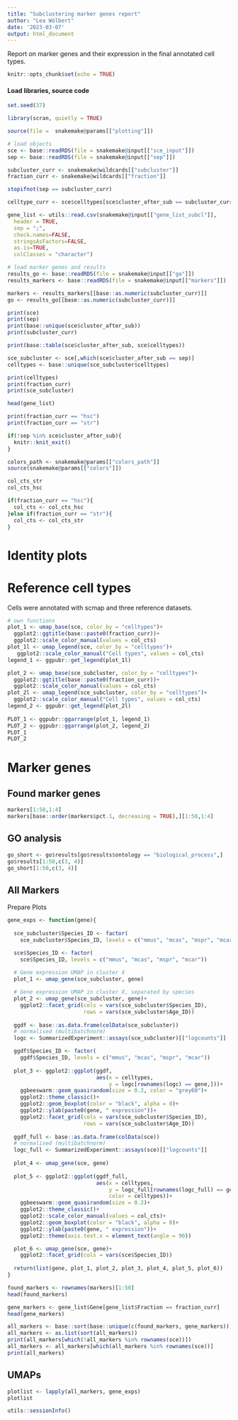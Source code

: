```yaml
---
title: "Subclustering marker genes report"
author: "Lea Wölbert"
date: '2023-03-07'
output: html_document
---
```


Report on marker genes and their expression in the final annotated 
cell types.

```r
knitr::opts_chunk$set(echo = TRUE)
```

#### Load libraries, source code 

```r
set.seed(37)
```

```r
library(scran, quietly = TRUE) 
```

```r
source(file =  snakemake@params[["plotting"]])
```

```r
 
# load objects
sce <- base::readRDS(file = snakemake@input[["sce_input"]])
sep <- base::readRDS(file = snakemake@input[["sep"]])

subcluster_curr <- snakemake@wildcards[["subcluster"]]
fraction_curr <- snakemake@wildcards[["fraction"]]

stopifnot(sep == subcluster_curr)

celltype_curr <- sce$celltypes[sce$cluster_after_sub == subcluster_curr]

gene_list <- utils::read.csv(snakemake@input[["gene_list_subcl"]], 
  header = TRUE, 
  sep = ";", 
  check.names=FALSE, 
  stringsAsFactors=FALSE, 
  as.is=TRUE, 
  colClasses = "character")

# load marker genes and results
results_go <- base::readRDS(file = snakemake@input[["go"]])
results_markers <- base::readRDS(file = snakemake@input[["markers"]])

markers <- results_markers[[base::as.numeric(subcluster_curr)]]
go <- results_go[[base::as.numeric(subcluster_curr)]]
```

```r
print(sce)
print(sep)
print(base::unique(sce$cluster_after_sub))
print(subcluster_curr)

print(base::table(sce$cluster_after_sub, sce$celltypes))

sce_subcluster <- sce[,which(sce$cluster_after_sub == sep)]
celltypes <- base::unique(sce_subcluster$celltypes)

print(celltypes)
print(fraction_curr)
print(sce_subcluster)

head(gene_list)

print(fraction_curr == "hsc")
print(fraction_curr == "str")

if(!sep %in% sce$cluster_after_sub){
  knitr::knit_exit()
}
```

```r
colors_path <- snakemake@params[["colors_path"]]
source(snakemake@params[["colors"]])

col_cts_str
col_cts_hsc

if(fraction_curr == "hsc"){
  col_cts <- col_cts_hsc
}else if(fraction_curr == "str"){
  col_cts <- col_cts_str
}
```

# Identity plots

# Reference cell types 

Cells were annotated with scmap and three reference datasets.

```r

# own functions
plot_1 <- umap_base(sce, color_by = "celltypes")+ 
  ggplot2::ggtitle(base::paste0(fraction_curr))+
  ggplot2::scale_color_manual(values = col_cts)
plot_1l <- umap_legend(sce, color_by = "celltypes")+
   ggplot2::scale_color_manual("Cell types", values = col_cts)
legend_1 <- ggpubr::get_legend(plot_1l)

plot_2 <- umap_base(sce_subcluster, color_by = "celltypes")+ 
  ggplot2::ggtitle(base::paste0(fraction_curr))+
  ggplot2::scale_color_manual(values = col_cts)
plot_2l <- umap_legend(sce_subcluster, color_by = "celltypes")+
  ggplot2::scale_color_manual("Cell types", values = col_cts)
legend_2 <- ggpubr::get_legend(plot_2l)
  
PLOT_1 <- ggpubr::ggarrange(plot_1, legend_1)
PLOT_2 <- ggpubr::ggarrange(plot_2, legend_2)
PLOT_1
PLOT_2
```

# Marker genes

## Found marker genes

```r
markers[1:50,1:4]
markers[base::order(markers$pct.1, decreasing = TRUE),][1:50,1:4]
```

## GO analysis

```r
go_short <- go$results[go$results$ontology == "biological_process",]
go$results[1:50,c(3, 4)]
go_short[1:50,c(3, 4)]
```

## All Markers

Prepare Plots

```r

gene_exps <- function(gene){
  
  sce_subcluster$Species_ID <- factor(
    sce_subcluster$Species_ID, levels = c("mmus", "mcas", "mspr", "mcar"))

  sce$Species_ID <- factor(
    sce$Species_ID, levels = c("mmus", "mcas", "mspr", "mcar"))
  
  # Gene expression UMAP in cluster X
  plot_1 <- umap_gene(sce_subcluster, gene)

  # Gene expression UMAP in cluster X, separated by species
  plot_2 <- umap_gene(sce_subcluster, gene)+
    ggplot2::facet_grid(cols = vars(sce_subcluster$Species_ID),
                        rows = vars(sce_subcluster$Age_ID))
  
  ggdf <- base::as.data.frame(colData(sce_subcluster))
  # normalised (multibatchnorm)
  logc <- SummarizedExperiment::assays(sce_subcluster)[["logcounts"]]

  ggdf$Species_ID <- factor(
    ggdf$Species_ID, levels = c("mmus", "mcas", "mspr", "mcar"))
  
  plot_3 <- ggplot2::ggplot(ggdf, 
                            aes(x = celltypes,
                                y = logc[rownames(logc) == gene,]))+
    ggbeeswarm::geom_quasirandom(size = 0.2, color = "grey60")+
    ggplot2::theme_classic()+
    ggplot2::geom_boxplot(color = "black", alpha = 0)+
    ggplot2::ylab(paste0(gene, " expression"))+
    ggplot2::facet_grid(cols = vars(sce_subcluster$Species_ID),
                        rows = vars(sce_subcluster$Age_ID))
  
  ggdf_full <- base::as.data.frame(colData(sce))
  # normalised (multibatchnorm)
  logc_full <- SummarizedExperiment::assays(sce)[["logcounts"]]
  
  plot_4 <- umap_gene(sce, gene)
  
  plot_5 <- ggplot2::ggplot(ggdf_full, 
                            aes(x = celltypes,
                                y = logc_full[rownames(logc_full) == gene,], 
                                color = celltypes))+
    ggbeeswarm::geom_quasirandom(size = 0.2)+
    ggplot2::theme_classic()+
    ggplot2::scale_color_manual(values = col_cts)+
    ggplot2::geom_boxplot(color = "black", alpha = 0)+
    ggplot2::ylab(paste0(gene, " expression"))+
    ggplot2::theme(axis.text.x = element_text(angle = 90))

  plot_6 <- umap_gene(sce, gene)+
    ggplot2::facet_grid(cols = vars(sce$Species_ID))
  
  return(list(gene, plot_1, plot_2, plot_3, plot_4, plot_5, plot_6))
}

```

```r

found_markers <- rownames(markers)[1:50]
head(found_markers)

gene_markers <- gene_list$Gene[gene_list$Fraction == fraction_curr]
head(gene_markers)

all_markers <- base::sort(base::unique(c(found_markers, gene_markers)))
all_markers <- as.list(sort(all_markers))
print(all_markers[which(!all_markers %in% rownames(sce))])
all_markers <- all_markers[which(all_markers %in% rownames(sce))]
print(all_markers)
```

## UMAPs

```r
plotlist <- lapply(all_markers, gene_exps)
plotlist
```

```r
utils::sessionInfo()
```